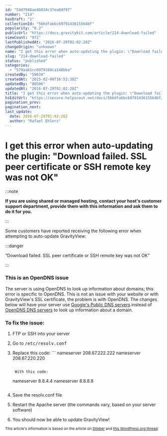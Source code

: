 ```yaml
---
id: "54d7948ae4b034c37ea8df97"
number: "214"
hasDraft: "1"
collectionId: "566dfabbc6979143615564bf"
popularity: "0.2"
publicUrl: "https://docs.gravitykit.com/article/214-download-failed"
viewCount: "972"
lastPublishedAt: "2016-07-29T01:02:20Z"
changeOrigin: "unknown"
name: "I get this error when auto-updating the plugin: \"Download failed. SSL peer certificate or SSH remote key was not OK\""
slug: "214-download-failed"
status: "published"
categories: 
  - "579aab1cc6979160ca148bba"
createdBy: "59634"
createdAt: "2015-02-08T16:53:30Z"
updatedBy: "80506"
updatedAt: "2016-07-29T01:02:20Z"
title: "I get this error when auto-updating the plugin: \"Download failed. SSL peer certificate or SSH remote key was not OK\""
hsEditUrl: "https://secure.helpscout.net/docs/566dfabbc6979143615564bf/article/54d7948ae4b034c37ea8df97"
pagination_prev: 
pagination_next: 
last_update:
  date: 2016-07-29T01:02:20Z
  author: "Rafael Ehlers"
---
```


# I get this error when auto-updating the plugin: "Download failed. SSL peer certificate or SSH remote key was not OK"


:::note

 **If you are using shared or managed hosting, contact your host's customer support department, provide them with this information and ask them to do it for you.**

:::



Some customers have reported receiving the following error when attempting to auto-update GravityView:


:::danger

“Download failed. SSL peer certificate or SSH remote key was not OK”

:::

 ### This is an OpenDNS issue

The server is using OpenDNS to look up information about domains; this error is specific to OpenDNS. This is not an issue with your website or with GravityView's SSL certificate, the problem is with OpenDNS. The changes below will have your server use [Google's Public DNS servers](https://developers.google.com/speed/public-dns/) instead of [OpenDNS DNS servers](https://www.opendns.com/home-internet-security/opendns-ip-addresses/) to look up information about a domain.

### To fix the issue:

1. FTP or SSH into your server
2. Go to <tt>/etc/resolv.conf</tt>
3. Replace this code: ```
   nameserver 208.67.222.222
   nameserver 208.67.220.220
   	
   ```
   
    With this code:
   
    ```
   nameserver 8.8.4.4
   nameserver 8.8.8.8
   	
   ```
4. Save the resolv.conf file
5. Restart the Apache server (the commands vary, based on your server software)
6. You should now be able to update GravityView!

<small>This article's information is based on the article on [Siteber](http://siteber.com/download-failed-ssl-peer-certificate-or-ssh-remote-key-was-not-ok/) and [this WordPress.org thread](https://wordpress.org/support/topic/download-failed-ssl-peer-certificate-or-ssh-remote-key-was-not-ok).</small>
